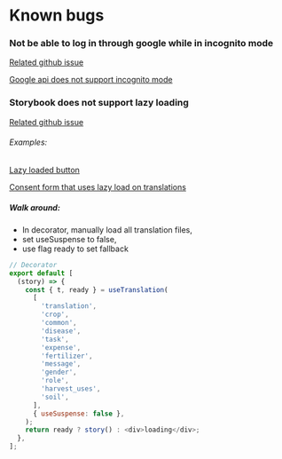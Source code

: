 
<Meta title="Docs/bugs" />

# Known bugs

### Not be able to log in through google while in incognito mode

[Related github issue](https://github.com/anthonyjgrove/react-google-login/issues/378)

[Google api does not support incognito mode](https://github.com/anthonyjgrove/react-google-login/issues/378#issuecomment-723535656)

### Storybook does not support lazy loading

[Related github issue](https://github.com/storybookjs/storybook/issues/6885)

###### Examples:

[Lazy loaded button](http://localhost:6006/?path=/story/bugs-suspensetypeerror--lazy-loaded-button)

[Consent form that uses lazy load on translations](http://localhost:6006/?path=/story/bugs-suspensetypeerror--i-18-lazyload)

##### Walk around:

- In decorator, manually load all translation files,
- set useSuspense to false,
- use flag ready to set fallback

```js
// Decorator
export default [
  (story) => {
    const { t, ready } = useTranslation(
      [
        'translation',
        'crop',
        'common',
        'disease',
        'task',
        'expense',
        'fertilizer',
        'message',
        'gender',
        'role',
        'harvest_uses',
        'soil',
      ],
      { useSuspense: false },
    );
    return ready ? story() : <div>loading</div>;
  },
];
```

